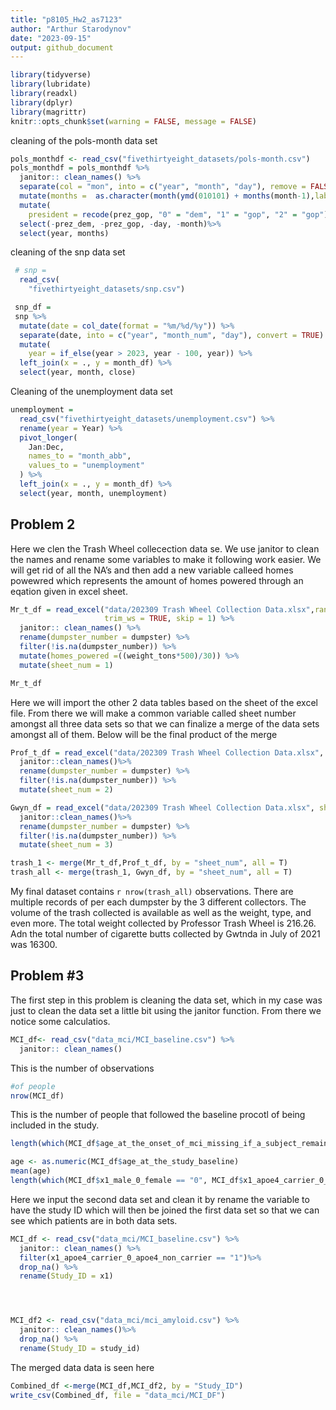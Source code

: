 ```yaml
---
title: "p8105_Hw2_as7123"
author: "Arthur Starodynov"
date: "2023-09-15"
output: github_document
---
```



```r
library(tidyverse)
library(lubridate)
library(readxl)
library(dplyr)
library(magrittr)
knitr::opts_chunk$set(warning = FALSE, message = FALSE)
```


cleaning of the pols-month data set 

```r
pols_monthdf <- read_csv("fivethirtyeight_datasets/pols-month.csv")
pols_monthdf = pols_monthdf %>%
  janitor:: clean_names() %>%
  separate(col = "mon", into = c("year", "month", "day"), remove = FALSE, convert=TRUE,extra="warn", fill="warn") %>%
  mutate(months =  as.character(month(ymd(010101) + months(month-1),label=TRUE,abbr=TRUE))) %>%
  mutate(
    president = recode(prez_gop, "0" = "dem", "1" = "gop", "2" = "gop")) %>%
  select(-prez_dem, -prez_gop, -day, -month)%>%
  select(year, months)
```
cleaning of the snp data set 

```r

 # snp = 
  read_csv(
    "fivethirtyeight_datasets/snp.csv")

 snp_df = 
 snp %>%
  mutate(date = col_date(format = "%m/%d/%y")) %>%
  separate(date, into = c("year", "month_num", "day"), convert = TRUE) %>%
  mutate(
    year = if_else(year > 2023, year - 100, year)) %>% 
  left_join(x = ., y = month_df) %>%
  select(year, month, close) 


```

Cleaning of the unemployment data set 

```r
unemployment = 
  read_csv("fivethirtyeight_datasets/unemployment.csv") %>%
  rename(year = Year) %>%
  pivot_longer(
    Jan:Dec, 
    names_to = "month_abb",
    values_to = "unemployment"
  ) %>%
  left_join(x = ., y = month_df) %>%
  select(year, month, unemployment)

```



## Problem 2


Here we clen the Trash Wheel collecection data se. We use janitor to clean the names and rename some variables to make it following work easier. We will get rid of all the NA's and then add a new variable calleed homes powewred which represents the amount of homes powered through an eqation given in excel sheet. 



```r
Mr_t_df = read_excel("data/202309 Trash Wheel Collection Data.xlsx",range =  cell_cols("A:N"), col_names = TRUE,
                     trim_ws = TRUE, skip = 1) %>%
  janitor:: clean_names() %>%
  rename(dumpster_number = dumpster) %>% 
  filter(!is.na(dumpster_number)) %>% 
  mutate(homes_powered =((weight_tons*500)/30)) %>%
  mutate(sheet_num = 1)

Mr_t_df

```

Here we will import the other 2 data tables based on the sheet of the excel file. From there we will make a common variable called sheet number amongst all three data sets so that we can finalize a merge of the data sets amongst all of them. Below will be the final product of the merge

```r
Prof_t_df = read_excel("data/202309 Trash Wheel Collection Data.xlsx", sheet = 2, range =  cell_cols("A:N"), col_names = TRUE, trim_ws = TRUE, skip = 1) %>%
  janitor::clean_names()%>%
  rename(dumpster_number = dumpster) %>% 
  filter(!is.na(dumpster_number)) %>%
  mutate(sheet_num = 2) 

```

```r
Gwyn_df = read_excel("data/202309 Trash Wheel Collection Data.xlsx", sheet = 4, range =  cell_cols("A:N"), col_names = TRUE, trim_ws = TRUE, skip = 1) %>%
  janitor::clean_names()%>%
  rename(dumpster_number = dumpster) %>%
  filter(!is.na(dumpster_number)) %>%
  mutate(sheet_num = 3) 

```

```r
trash_1 <- merge(Mr_t_df,Prof_t_df, by = "sheet_num", all = T)
trash_all <- merge(trash_1, Gwyn_df, by = "sheet_num", all = T)
```


My final dataset contains `r nrow(trash_all)` observations. There are multiple records of per each dumpster by the 3 different collectors. The volume of the trash collected is available as well as the weight, type, and even more. The total weight collected by Professor Trash Wheel is 216.26. Adn the total number of cigarette butts collected by Gwtnda in July of 2021 was 16300. 


## Problem #3 

The first step in this problem is cleaning the data set, which in my case was just to clean the data set a little bit using the janitor function. From there we notice some calculatios. 


```r

MCI_df<- read_csv("data_mci/MCI_baseline.csv") %>%
  janitor:: clean_names() 
```


This is the number of observations
```r

#of people
nrow(MCI_df)

```


This is the number of people that followed the baseline procotl of being included in the study.

```r
length(which(MCI_df$age_at_the_onset_of_mci_missing_if_a_subject_remains_mci_free_during_the_follow_up_period != "."))

```


```r
age <- as.numeric(MCI_df$age_at_the_study_baseline)
mean(age)
length(which(MCI_df$x1_male_0_female == "0", MCI_df$x1_apoe4_carrier_0_apoe4_non_carrier == "1"))

```


Here we input the second data set and clean it by rename the variable to have the study ID which will then be joined the first data set so that we can see which patients are in both data sets. 

```r
MCI_df <- read_csv("data_mci/MCI_baseline.csv") %>%
  janitor:: clean_names() %>%
  filter(x1_apoe4_carrier_0_apoe4_non_carrier == "1")%>%
  drop_na() %>%
  rename(Study_ID = x1)




MCI_df2 <- read_csv("data_mci/mci_amyloid.csv") %>%
  janitor:: clean_names()%>%
  drop_na() %>%
  rename(Study_ID = study_id)


```


The merged data data is seen here 

```r
Combined_df <-merge(MCI_df,MCI_df2, by = "Study_ID")
write_csv(Combined_df, file = "data_mci/MCI_DF")

```


